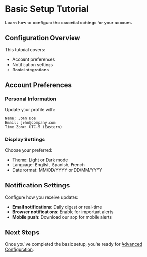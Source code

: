 # Basic Setup Tutorial

Learn how to configure the essential settings for your account.

## Configuration Overview

This tutorial covers:
- Account preferences
- Notification settings  
- Basic integrations

## Account Preferences

### Personal Information
Update your profile with:
```
Name: John Doe
Email: john@company.com
Time Zone: UTC-5 (Eastern)
```

### Display Settings
Choose your preferred:
- Theme: Light or Dark mode
- Language: English, Spanish, French
- Date format: MM/DD/YYYY or DD/MM/YYYY

## Notification Settings

Configure how you receive updates:
- **Email notifications**: Daily digest or real-time
- **Browser notifications**: Enable for important alerts
- **Mobile push**: Download our app for mobile alerts

## Next Steps

Once you've completed the basic setup, you're ready for [Advanced Configuration](advanced-config).